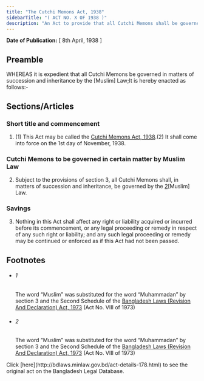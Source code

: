 ```yaml
---
title: "The Cutchi Memons Act, 1938"
sidebarTitle: "( ACT NO. X OF 1938 )"
description: "An Act to provide that all Cutchi Memons shall be governed in matters of succession and inheritance by the 1[Muslim] Law."
---
```


**Date of Publication:** [ 8th April, 1938 ]

## Preamble

WHEREAS it is expedient that all Cutchi Memons be governed in matters of succession and inheritance by the [Muslim] Law;It is hereby enacted as follows:-

## Sections/Articles

### Short title and commencement

1. (1) This Act may be called the [Cutchi Memons Act, 1938](/laws/act-178 "Cutchi Memons Act, 1938").(2) It shall come into force on the 1st day of November, 1938.

### Cutchi Memons to be governed in certain matter by Muslim Law

2. Subject to the provisions of section 3, all Cutchi Memons shall, in matters of succession and inheritance, be governed by the [2](1)[Muslim] Law.

### Savings

3. Nothing in this Act shall affect any right or liability acquired or incurred before its commencement, or any legal proceeding or remedy in respect of any such right or liability; and any such legal proceeding or remedy may be continued or enforced as if this Act had not been passed.

## Footnotes

- ###### 1

  The word “Muslim” was substituted for the word “Muhammadan” by section 3 and the Second Schedule of the [Bangladesh Laws (Revision And Declaration) Act, 1973](/laws/act-430 "Bangladesh Laws (Revision And Declaration) Act, 1973") (Act No. VIII of 1973)

- ###### 2

  The word “Muslim” was substituted for the word “Muhammadan” by section 3 and the Second Schedule of the [Bangladesh Laws (Revision And Declaration) Act, 1973](/laws/act-430 "Bangladesh Laws (Revision And Declaration) Act, 1973") (Act No. VIII of 1973)

<Note>
  Click [here](http://bdlaws.minlaw.gov.bd/act-details-178.html) to see the original act on the Bangladesh Legal Database.
</Note>

